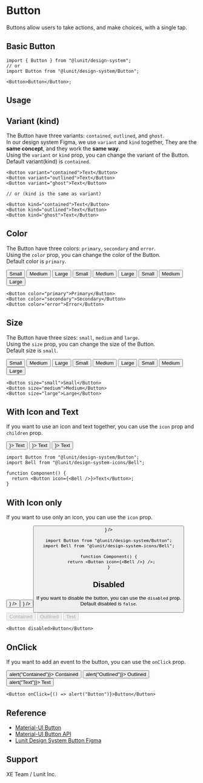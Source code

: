 

<Meta name="Button Docs" of={ButtonStories} />

# Button

Buttons allow users to take actions, and make choices, with a single tap.

## Basic Button

```tsx
import { Button } from "@lunit/design-system";
// or
import Button from "@lunit/design-system/Button";

<Button>Button</Button>;
```

## Usage

<Canvas of={ButtonStories.BasicButton} />

<Controls />

## Variant (kind)

The Button have three variants: `contained`, `outlined`, and `ghost`.<br />
In our design system Figma, we use `variant` and `kind` together, They are the **same concept**, and they work the **same way**.<br />
Using the `variant` or `kind` prop, you can change the variant of the Button.<br />
Default variant(kind) is `contained`.

<Canvas of={ButtonKindStories.Kind} meta={ButtonKindStories} />

```tsx
<Button variant="contained">Text</Button>
<Button variant="outlined">Text</Button>
<Button variant="ghost">Text</Button>

// or (kind is the same as variant)

<Button kind="contained">Text</Button>
<Button kind="outlined">Text</Button>
<Button kind="ghost">Text</Button>
```

## Color

The Button have three colors: `primary`, `secondary` and `error`.<br />
Using the `color` prop, you can change the color of the Button.<br />
Default color is `primary`.

<Canvas>
  <Box sx={{ display: "flex", flexDirection: "column", gap: 4 }}>
    <Box>
      <Button sx={{ mr: 2 }} variant="contained" color="primary">
        Small
      </Button>
      <Button sx={{ mr: 2 }} variant="contained" color="secondary">
        Medium
      </Button>
      <Button variant="contained" color="error">
        Large
      </Button>
    </Box>
    <Box>
      <Button sx={{ mr: 2 }} variant="outlined" color="primary">
        Small
      </Button>
      <Button sx={{ mr: 2 }} variant="outlined" color="secondary">
        Medium
      </Button>
      <Button variant="outlined" color="error">
        Large
      </Button>
    </Box>
    <Box>
      <Button sx={{ mr: 2 }} variant="text" color="primary">
        Small
      </Button>
      <Button sx={{ mr: 2 }} variant="text" color="secondary">
        Medium
      </Button>
      <Button variant="text" color="error">
        Large
      </Button>
    </Box>
  </Box>
</Canvas>

```tsx
<Button color="primary">Primary</Button>
<Button color="secondary">Secondary</Button>
<Button color="error">Error</Button>
```

## Size

The Button have three sizes: `small`, `medium` and `large`.<br />
Using the `size` prop, you can change the size of the Button.<br />
Default size is `small`.

<Canvas>
  <Box sx={{ display: "flex", flexDirection: "column", gap: 4 }}>
    <Box>
      <Button sx={{ mr: 2 }} variant="contained" size="small">
        Small
      </Button>
      <Button sx={{ mr: 2 }} variant="contained" size="medium">
        Medium
      </Button>
      <Button variant="contained" size="large">
        Large
      </Button>
    </Box>
    <Box>
      <Button sx={{ mr: 2 }} variant="outlined" size="small">
        Small
      </Button>
      <Button sx={{ mr: 2 }} variant="outlined" size="medium">
        Medium
      </Button>
      <Button variant="outlined" size="large">
        Large
      </Button>
    </Box>
    <Box>
      <Button sx={{ mr: 2 }} variant="text" size="small">
        Small
      </Button>
      <Button sx={{ mr: 2 }} variant="text" size="medium">
        Medium
      </Button>
      <Button variant="text" size="large">
        Large
      </Button>
    </Box>
  </Box>
</Canvas>

```tsx
<Button size="small">Small</Button>
<Button size="medium">Medium</Button>
<Button size="large">Large</Button>
```

## With Icon and Text

If you want to use an icon and text together, you can use the `icon` prop and `children` prop.

<Canvas>
  <Button variant="contained" icon={<Bell />}>
    Text
  </Button>
  <Button variant="outlined" icon={<Bell />}>
    Text
  </Button>
  <Button variant="text" icon={<Bell />}>
    Text
  </Button>
</Canvas>

```tsx
import Button from "@lunit/design-system/Button";
import Bell from "@lunit/design-system-icons/Bell";

function Component() {
  return <Button icon={<Bell />}>Text</Button>;
}
```

## With Icon only

If you want to use only an icon, you can use the `icon` prop.

<Canvas>
  <Button variant="contained" icon={<Bell />} />
  <Button variant="outlined" icon={<Bell />} />
  <Button variant="text" icon={<Bell />} />
</Canvas>

```tsx
import Button from "@lunit/design-system/Button";
import Bell from "@lunit/design-system-icons/Bell";

function Component() {
  return <Button icon={<Bell />} />;
}
```

## Disabled

If you want to disable the button, you can use the `disabled` prop.<br />
Default disabled is `false`.

<Canvas>
  <Button variant="contained" disabled>
    Contained
  </Button>
  <Button variant="outlined" disabled>
    Outlined
  </Button>
  <Button variant="text" disabled>
    Text
  </Button>
</Canvas>

```tsx
<Button disabled>Button</Button>
```

## OnClick

If you want to add an event to the button, you can use the `onClick` prop.

<Canvas>
  <Button variant="contained" onClick={() => alert("Contained")}>
    Contained
  </Button>
  <Button variant="outlined" onClick={() => alert("Outlined")}>
    Outlined
  </Button>
  <Button variant="text" onClick={() => alert("Text")}>
    Text
  </Button>
</Canvas>

```tsx
<Button onClick={() => alert("Button")}>Button</Button>
```

## Reference

- [Material-UI Button](https://mui.com/material-ui/react-button/)
- [Material-UI Button API](https://mui.com/api/button/)
- [Lunit Design System Button Figma](https://www.figma.com/file/BSdRUpEPp7XiJ9YnEqpf6F/1.0.0_Components?type=design&node-id=284-3&mode=design&t=dM6Vnv02YvTzQ8vH-0)

## Support

XE Team / Lunit Inc.
